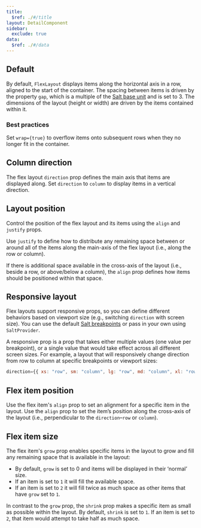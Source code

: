 ```yaml
---
title:
  $ref: ./#/title
layout: DetailComponent
sidebar:
  exclude: true
data:
  $ref: ./#/data
---
```


## Default

By default, `FlexLayout` displays items along the horizontal axis in a row, aligned to the start of the container. The spacing between items is driven by the property `gap`, which is a multiple of the [Salt base unit](/salt/foundations/spacing) and is set to 3. The dimensions of the layout (height or width) are driven by the items contained within it.

### Best practices

Set `wrap={true}` to overflow items onto subsequent rows when they no longer fit in the container.

<LivePreview componentName="flex-layout" exampleName="Default" />

## Column direction

The flex layout `direction` prop defines the main axis that items are displayed along. Set `direction` to `column` to display items in a vertical direction.

<LivePreview componentName="flex-layout" exampleName="ColumnDirection" />

## Layout position

Control the position of the flex layout and its items using the `align` and `justify` props.

Use `justify` to define how to distribute any remaining space between or around all of the items along the main-axis of the flex layout (i.e., along the row or column).

If there is additional space available in the cross-axis of the layout (i.e., beside a row, or above/below a column), the `align` prop defines how items should be positioned within that space.

<LivePreview componentName="flex-layout" exampleName="LayoutPosition" />

## Responsive layout

Flex layouts support responsive props, so you can define different behaviors based on viewport size (e.g., switching `direction` with screen size). You can use the default [Salt breakpoints](/salt/foundations/responsiveness#breakpoints) or pass in your own using `SaltProvider`.

A responsive prop is a prop that takes either multiple values (one value per breakpoint), or a single value that would take effect across all different screen sizes. For example, a layout that will responsively change direction from row to column at specific breakpoints or viewport sizes:

```js
direction={{ xs: "row", sm: "column", lg: "row", md: "column", xl: "row" }}
```

<LivePreview componentName="flex-layout" exampleName="ResponsiveLayout" />

## Flex item position

Use the flex item's `align` prop to set an alignment for a specific item in the layout. Use the `align` prop to set the item’s position along the cross-axis of the layout (i.e., perpendicular to the `direction`–`row` or `column`).

<LivePreview componentName="flex-layout" exampleName="FlexItemPosition" />

## Flex item size

The flex item's `grow` prop enables specific items in the layout to grow and fill any remaining space that is available in the layout:

- By default, `grow` is set to 0 and items will be displayed in their ‘normal’ size.
- If an item is set to `1` it will fill the available space.
- If an item is set to `2` it will fill twice as much space as other items that have `grow` set to `1`.

In contrast to the `grow` prop, the `shrink` prop makes a specific item as small as possible within the layout. By default, `shrink` is set to `1`. If an item is set to `2`, that item would attempt to take half as much space.

<LivePreview componentName="flex-layout" exampleName="FlexItemSize" />
